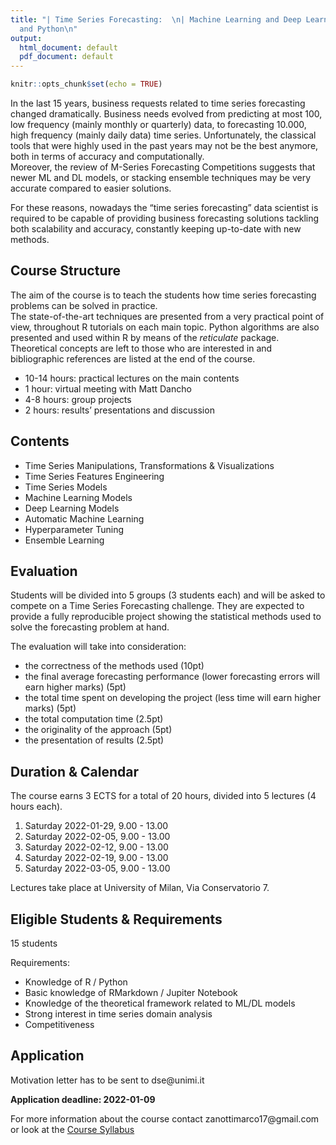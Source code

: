 ```yaml
---
title: "| Time Series Forecasting:  \n| Machine Learning and Deep Learning with R
  and Python\n"
output:
  html_document: default
  pdf_document: default
---
```


```r
knitr::opts_chunk$set(echo = TRUE)
```


In the last 15 years, business requests related to time series forecasting
changed dramatically. Business needs evolved from predicting at most
100, low frequency (mainly monthly or quarterly) data, to forecasting 
10.000, high frequency (mainly daily data) time series. 
Unfortunately, the classical tools that were highly used in the past years 
may not be the best anymore, both in terms of accuracy and computationally.  
Moreover, the review of M-Series Forecasting Competitions suggests that 
newer ML and DL models, or stacking ensemble techniques may be very accurate 
compared to easier solutions. 

For these reasons, nowadays the "time series forecasting" data scientist
is required to be capable of providing business forecasting solutions
tackling both scalability and accuracy, constantly keeping up-to-date
with new methods.  


## Course Structure

The aim of the course is to teach the students how time series 
forecasting problems can be solved in practice.  
The state-of-the-art techniques are presented from a very practical 
point of view, throughout R tutorials on each main topic. 
Python algorithms are also presented and used within R by means 
of the *reticulate* package.
Theoretical concepts are left to those who are interested in and 
bibliographic references are listed at the end of the course.

* 10-14 hours: practical lectures on the main contents
* 1 hour: virtual meeting with Matt Dancho
* 4-8 hours: group projects
* 2 hours: results' presentations and discussion


## Contents

* Time Series Manipulations, Transformations & Visualizations
* Time Series Features Engineering
* Time Series Models
* Machine Learning Models
* Deep Learning Models
* Automatic Machine Learning
* Hyperparameter Tuning
* Ensemble Learning

\pagebreak


## Evaluation

Students will be divided into 5 groups (3 students each) and 
will be asked to compete on a Time Series Forecasting challenge. 
They are expected to provide a fully reproducible project showing 
the statistical methods used to solve the forecasting problem at hand.  

The evaluation will take into consideration:  

* the correctness of the methods used (10pt)
* the final average forecasting performance 
(lower forecasting errors will earn higher marks) (5pt)
* the total time spent on developing the project
(less time will earn higher marks) (5pt)
* the total computation time (2.5pt)
* the originality of the approach (5pt) 
* the presentation of results (2.5pt)


## Duration & Calendar

The course earns 3 ECTS for a total of 20 hours, divided into 5 lectures (4 hours each).

1. Saturday 2022-01-29, 9.00 - 13.00
2. Saturday 2022-02-05, 9.00 - 13.00
3. Saturday 2022-02-12, 9.00 - 13.00
4. Saturday 2022-02-19, 9.00 - 13.00
5. Saturday 2022-03-05, 9.00 - 13.00

Lectures take place at University of Milan, Via Conservatorio 7.  


## Eligible Students & Requirements

15 students  
  
Requirements:

* Knowledge of R / Python
* Basic knowledge of RMarkdown / Jupiter Notebook
* Knowledge of the theoretical framework related to ML/DL models
* Strong interest in time series domain analysis
* Competitiveness


## Application

Motivation letter has to be sent to dse@unimi.it  

**Application deadline: 2022-01-09**

For more information about the course contact zanottimarco17@gmail.com
or look at the 
[Course Syllabus](https://marcozanotti.github.io/tsforecasting-course/general-infos/tsf_syllabus.html)
